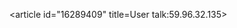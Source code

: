 <article id="16289409" title=User talk:59.96.32.135>
	<talkpage id="16289409" title="User talk:59.96.32.135">
{{whois|Bharat Sanchar Nigam Limited, India}}


{{unblock reviewed|1=i want to vandalise &quot;jimbo wales&quot; userpage|decline=That's far from a reason to be unblocked. — [[User:Metros|Metros]] ([[User talk:Metros|talk]]) 15:52, 14 March 2008 (UTC)}}
	</talkpage>
</article>